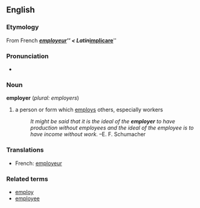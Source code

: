 == English ==
=== Etymology ===
From French '''''[[employeur]]''''' < Latin '''''[[implicare]]'''''

=== Pronunciation ===
*{{AHD|/ĕm-ploi'ûr/}}

=== Noun ===
'''employer''' (''plural: employers'')
#a person or form which [[employ]]s others, especially workers
#:''It might be said that it is the ideal of the '''employer''' to have production without employees and the ideal of the employee is to have income without work.'' &ndash;E. F. Schumacher

=== Translations ===
*French: [[employeur]]

=== Related terms ===
*[[employ]]
*[[employee]]